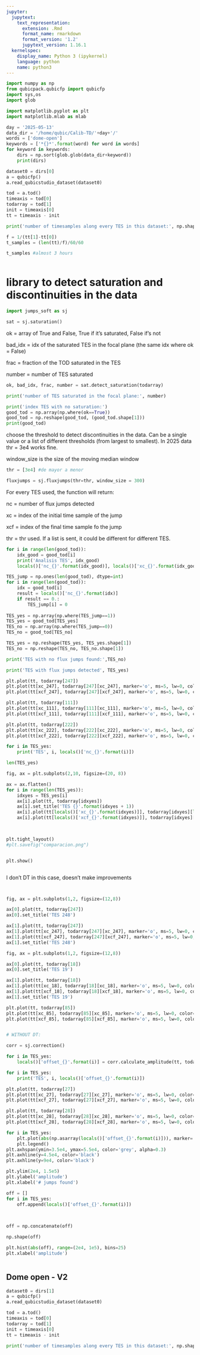```yaml
---
jupyter:
  jupytext:
    text_representation:
      extension: .Rmd
      format_name: rmarkdown
      format_version: '1.2'
      jupytext_version: 1.16.1
  kernelspec:
    display_name: Python 3 (ipykernel)
    language: python
    name: python3
---
```


```python
import numpy as np
from qubicpack.qubicfp import qubicfp
import sys,os
import glob

import matplotlib.pyplot as plt
import matplotlib.mlab as mlab
```

```python
day = '2025-05-13'
data_dir = '/home/qubic/Calib-TD/'+day+'/'
words = ['dome-open']
keywords = ['*{}*'.format(word) for word in words]
for keyword in keywords:
    dirs = np.sort(glob.glob(data_dir+keyword))
    print(dirs)
```

```python
dataset0 = dirs[0]
a = qubicfp()
a.read_qubicstudio_dataset(dataset0)
```

```python
tod = a.tod()
timeaxis = tod[0]
todarray = tod[1]
init = timeaxis[0]
tt = timeaxis - init

print('number of timesamples along every TES in this dataset:', np.shape(todarray[0,:])) 
```

```python
f = 1/(tt[1]-tt[0])
t_samples = (len(tt)/f)/60/60
```

```python
t_samples #almost 3 hours
```

```python

```

# library to detect saturation and discontinuities in the data 

```python
import jumps_soft as sj
```

```python
sat = sj.saturation()
```

ok = array of True and False, True if it's saturated, False if's not

bad_idx = idx of the saturated TES in the focal plane (the same idx where ok = False)

frac = fraction of the TOD saturated in the TES

number = number of TES saturated


```python
ok, bad_idx, frac, number = sat.detect_saturation(todarray)
```

```python
print('number of TES saturated in the focal plane:', number)
```

```python
print('index TES with no saturation:')
good_tod = np.array(np.where(ok==True))
good_tod = np.reshape(good_tod, (good_tod.shape[1]))
print(good_tod)
```

choose the threshold to detect discontinuities in the data. Can be a single value or a list of different thresholds (from largest to smallest). In 2025 data thr = 3e4 works fine.

window_size is the size of the moving median window


```python
thr = [3e4] #de mayor a menor
```

```python
fluxjumps = sj.fluxjumps(thr=thr, window_size = 300)
```

For every TES used, the function will return:

nc = number of flux jumps detected

xc = index of the initial time sample of the jump

xcf = index of the final time sample fo the jump

thr = thr used. If a list is sent, it could be different for different TES.


```python
for i in range(len(good_tod)):
    idx_good = good_tod[i]
    print('Analisis TES', idx_good)
    locals()['nc_{}'.format(idx_good)], locals()['xc_{}'.format(idx_good)],  locals()['xcf_{}'.format(idx_good)], locals()['thr_{}'.format(idx_good)] = fluxjumps.jumps_detection(tt,todarray[idx_good])
```

```python
TES_jump = np.ones(len(good_tod), dtype=int)
for i in range(len(good_tod)):
    idx = good_tod[i]   
    result = locals()['nc_{}'.format(idx)]
    if result == 0.:
        TES_jump[i] = 0 
        
TES_yes = np.array(np.where(TES_jump==1))
TES_yes = good_tod[TES_yes]
TES_no = np.array(np.where(TES_jump==0))
TES_no = good_tod[TES_no]

TES_yes = np.reshape(TES_yes, TES_yes.shape[1])
TES_no = np.reshape(TES_no, TES_no.shape[1])
```

```python
print('TES with no flux jumps found:',TES_no) 
```

```python
print('TES with flux jumps detected', TES_yes)
```

```python
plt.plot(tt, todarray[247])
plt.plot(tt[xc_247], todarray[247][xc_247], marker='o', ms=5, lw=0, color='red')
plt.plot(tt[xcf_247], todarray[247][xcf_247], marker='o', ms=5, lw=0, color='green')
```

```python
plt.plot(tt, todarray[111])
plt.plot(tt[xc_111], todarray[111][xc_111], marker='o', ms=5, lw=0, color='red')
plt.plot(tt[xcf_111], todarray[111][xcf_111], marker='o', ms=5, lw=0, color='green')
```

```python
plt.plot(tt, todarray[222])
plt.plot(tt[xc_222], todarray[222][xc_222], marker='o', ms=5, lw=0, color='red')
plt.plot(tt[xcf_222], todarray[222][xcf_222], marker='o', ms=5, lw=0, color='green')
```

```python
for i in TES_yes: 
    print('TES', i, locals()['nc_{}'.format(i)])
```

```python
len(TES_yes)
```

```python
fig, ax = plt.subplots(2,10, figsize=(20, 8))

ax = ax.flatten()
for i in range(len(TES_yes)):
    idxyes = TES_yes[i]
    ax[i].plot(tt, todarray[idxyes])
    ax[i].set_title('TES {}'.format(idxyes + 1))
    ax[i].plot(tt[locals()['xc_{}'.format(idxyes)]], todarray[idxyes][locals()['xc_{}'.format(idxyes)]], marker='o', ms=5, color='red', lw=0)
    ax[i].plot(tt[locals()['xcf_{}'.format(idxyes)]], todarray[idxyes][locals()['xcf_{}'.format(idxyes)]], marker='o', ms=5, color='green', lw=0)

    

plt.tight_layout()
#plt.savefig("comparacion.png")


plt.show()
```

```python

```

I don't DT in this case, doesn't make improvements

```python

```

```python

```

```python
fig, ax = plt.subplots(1,2, figsize=(12,8))

ax[0].plot(tt, todarray[247])
ax[0].set_title('TES 248')

ax[1].plot(tt, todarray[247])
ax[1].plot(tt[xc_247], todarray[247][xc_247], marker='o', ms=5, lw=0, color='red')
ax[1].plot(tt[xcf_247], todarray[247][xcf_247], marker='o', ms=5, lw=0, color='green')
ax[1].set_title('TES 248')
```

```python
fig, ax = plt.subplots(1,2, figsize=(12,8))

ax[0].plot(tt, todarray[18])
ax[0].set_title('TES 19')

ax[1].plot(tt, todarray[18])
ax[1].plot(tt[xc_18], todarray[18][xc_18], marker='o', ms=5, lw=0, color='red')
ax[1].plot(tt[xcf_18], todarray[18][xcf_18], marker='o', ms=5, lw=0, color='green')
ax[1].set_title('TES 19')
```

```python
plt.plot(tt, todarray[85])
plt.plot(tt[xc_85], todarray[85][xc_85], marker='o', ms=5, lw=0, color='red')
plt.plot(tt[xcf_85], todarray[85][xcf_85], marker='o', ms=5, lw=0, color='green')
```

```python

```

```python
# WITHOUT DT: 
```

```python
corr = sj.correction()
```

```python
for i in TES_yes:
    locals()['offset_{}'.format(i)] = corr.calculate_amplitude(tt, todarray[i], locals()['xc_{}'.format(i)], locals()['xcf_{}'.format(i)], locals()['nc_{}'.format(i)])
```

```python
for i in TES_yes:
    print('TES', i, locals()['offset_{}'.format(i)])
```

```python
plt.plot(tt, todarray[27])
plt.plot(tt[xc_27], todarray[27][xc_27], marker='o', ms=5, lw=0, color='red')
plt.plot(tt[xcf_27], todarray[27][xcf_27], marker='o', ms=5, lw=0, color='green')
```

```python
plt.plot(tt, todarray[28])
plt.plot(tt[xc_28], todarray[28][xc_28], marker='o', ms=5, lw=0, color='red')
plt.plot(tt[xcf_28], todarray[28][xcf_28], marker='o', ms=5, lw=0, color='green')
```

```python
for i in TES_yes:
    plt.plot(abs(np.asarray(locals()['offset_{}'.format(i)])), marker='s', lw=0, label='TES_{}'.format(i+1))
    plt.legend()
plt.axhspan(ymin=3.5e4, ymax=5.5e4, color='grey', alpha=0.3)
plt.axhline(y=4.5e4, color='black')
plt.axhline(y=9e4, color='black')

plt.ylim(2e4, 1.5e5)
plt.ylabel('amplitude')
plt.xlabel('# jumps found')
```

```python
off = []
for i in TES_yes:
    off.append(locals()['offset_{}'.format(i)])
    
    
```

```python
off = np.concatenate(off)

```

```python
np.shape(off)
```

```python
plt.hist(abs(off), range=(2e4, 1e5), bins=25)
plt.xlabel('amplitude')
```

```python

```

## Dome open - V2 

```python
dataset0 = dirs[1]
a = qubicfp()
a.read_qubicstudio_dataset(dataset0)
```

```python
tod = a.tod()
timeaxis = tod[0]
todarray = tod[1]
init = timeaxis[0]
tt = timeaxis - init

print('number of timesamples along every TES in this dataset:', np.shape(todarray[0,:])) 
```

```python

```

```python

```
